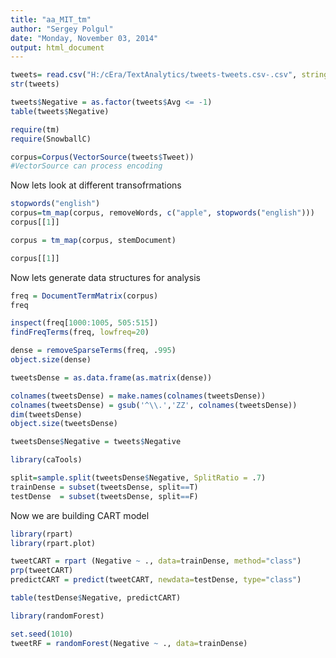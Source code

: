 ```yaml
---
title: "aa_MIT_tm"
author: "Sergey Polgul"
date: "Monday, November 03, 2014"
output: html_document
---
```



```r
tweets= read.csv("H:/cEra/TextAnalytics/tweets-tweets.csv-.csv", stringsAsFactors=F)
str(tweets)

tweets$Negative = as.factor(tweets$Avg <= -1)
table(tweets$Negative)

require(tm)
require(SnowballC)

corpus=Corpus(VectorSource(tweets$Tweet))
#VectorSource can process encoding


```


Now lets look at different transofrmations


```r
stopwords("english")
corpus=tm_map(corpus, removeWords, c("apple", stopwords("english")))
corpus[[1]]

corpus = tm_map(corpus, stemDocument)

corpus[[1]]
```

Now lets generate data structures for analysis

```r
freq = DocumentTermMatrix(corpus)
freq

inspect(freq[1000:1005, 505:515])
findFreqTerms(freq, lowfreq=20)

dense = removeSparseTerms(freq, .995)
object.size(dense)

tweetsDense = as.data.frame(as.matrix(dense))

colnames(tweetsDense) = make.names(colnames(tweetsDense))
colnames(tweetsDense) = gsub('^\\.','ZZ', colnames(tweetsDense))
dim(tweetsDense)
object.size(tweetsDense)

tweetsDense$Negative = tweets$Negative

library(caTools)

split=sample.split(tweetsDense$Negative, SplitRatio = .7)
trainDense = subset(tweetsDense, split==T)
testDense  = subset(tweetsDense, split==F)
```


Now we are building CART model

```r
library(rpart)
library(rpart.plot)

tweetCART = rpart (Negative ~ ., data=trainDense, method="class")
prp(tweetCART)
predictCART = predict(tweetCART, newdata=testDense, type="class")

table(testDense$Negative, predictCART)

library(randomForest)

set.seed(1010)
tweetRF = randomForest(Negative ~ ., data=trainDense)

```
